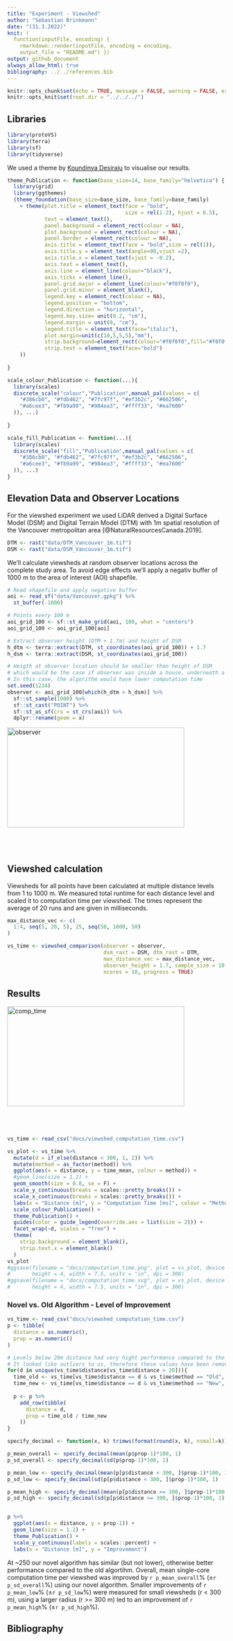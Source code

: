 ```yaml
---
title: "Experiment - Viewshed"
author: "Sebastian Brinkmann"
date: "(31.3.2022)"
knit: (
  function(inputFile, encoding) {
    rmarkdown::render(inputFile, encoding = encoding,
    output_file = "README.md") })
output: github_document
always_allow_html: true
bibliography: ../../references.bib  
---
```


```r
knitr::opts_chunk$set(echo = TRUE, message = FALSE, warning = FALSE, error = FALSE)
knitr::opts_knit$set(root.dir = "../../../")
```

## Libraries

```r
library(protoVS)
library(terra)
library(sf)
library(tidyverse)
```

We used a theme by [Koundinya Desiraju](https://rpubs.com/Koundy/71792) to visualise our results.

```r
theme_Publication <- function(base_size=14, base_family="helvetica") {
  library(grid)
  library(ggthemes)
  (theme_foundation(base_size=base_size, base_family=base_family)
    + theme(plot.title = element_text(face = "bold",
                                      size = rel(1.2), hjust = 0.5),
            text = element_text(),
            panel.background = element_rect(colour = NA),
            plot.background = element_rect(colour = NA),
            panel.border = element_rect(colour = NA),
            axis.title = element_text(face = "bold",size = rel(1)),
            axis.title.y = element_text(angle=90,vjust =2),
            axis.title.x = element_text(vjust = -0.2),
            axis.text = element_text(), 
            axis.line = element_line(colour="black"),
            axis.ticks = element_line(),
            panel.grid.major = element_line(colour="#f0f0f0"),
            panel.grid.minor = element_blank(),
            legend.key = element_rect(colour = NA),
            legend.position = "bottom",
            legend.direction = "horizontal",
            legend.key.size= unit(0.2, "cm"),
            legend.margin = unit(0, "cm"),
            legend.title = element_text(face="italic"),
            plot.margin=unit(c(10,5,5,5),"mm"),
            strip.background=element_rect(colour="#f0f0f0",fill="#f0f0f0"),
            strip.text = element_text(face="bold")
    ))
  
}

scale_colour_Publication <- function(...){
  library(scales)
  discrete_scale("colour","Publication",manual_pal(values = c(
    "#386cb0", "#fdb462", "#7fc97f", "#ef3b2c", "#662506",
    "#a6cee3", "#fb9a99", "#984ea3", "#ffff33", "#ea7600"
  )), ...)
  
}

scale_fill_Publication <- function(...){
  library(scales)
  discrete_scale("fill","Publication",manual_pal(values = c(
    "#386cb0", "#fdb462", "#7fc97f", "#ef3b2c", "#662506",
    "#a6cee3", "#fb9a99", "#984ea3", "#ffff33", "#ea7600"
  )), ...)
}
```

## Elevation Data and Observer Locations

For the viewshed experiment we used LiDAR derived a Digital Surface Model (DSM) and Digital Terrain Model (DTM) with 1m spatial resolution of the Vancouver metropolitan area [@NaturalResourcesCanada.2019].

```r
DTM <- rast("data/DTM_Vancouver_1m.tif")
DSM <- rast("data/DSM_Vancouver_1m.tif")
```

We'll calculate viewsheds at random observer locations across the complete study area. To avoid edge effects we'll apply a negativ buffer of 1000 m to the area of interest (AOI) shapefile.

```r
# Read shapefile and apply negative buffer
aoi <- read_sf("data/Vancouver.gpkg") %>% 
  st_buffer(-1000)

# Points every 100 m
aoi_grid_100 <- sf::st_make_grid(aoi, 100, what = "centers")
aoi_grid_100 <- aoi_grid_100[aoi]

# Extract observer height (DTM + 1.7m) and height of DSM
h_dtm <- terra::extract(DTM, st_coordinates(aoi_grid_100)) + 1.7
h_dsm <- terra::extract(DSM, st_coordinates(aoi_grid_100))

# Heigth at observer location should be smaller than height of DSM
# which would be the case if observer was inside a house, underneath a tree etc.
# In this case, the algorithm would have lower computation time
set.seed(1234)
observer <- aoi_grid_100[which(h_dtm > h_dsm)] %>% 
  sf::st_sample(1000) %>% 
  sf::st_cast("POINT") %>% 
  sf::st_as_sf(crs = st_crs(aoi)) %>% 
  dplyr::rename(geom = x)
```
<div style="position: relative; padding-bottom: 56.25%; height: 0; overflow: hidden;">
  <a href="https://h2961284.stratoserver.net/AGILE/viewshed_observer_locations.html">
     <img alt="observer" src="../../../docs/observer_locations.PNG"
     style="position: absolute; top: 0; left: 0; width: 90%; height: 90%;">
  </a>
</div>

## Viewshed calculation
Viewsheds for all points have been calculated at multiple distance levels from 1 to 1000 m. We measured total runtime for each distance level and scaled it to computation time per viewshed. The times represent the average of 20 runs and are given in milliseconds.

```r
max_distance_vec <- c(
  1:4, seq(5, 20, 5), 25, seq(50, 1000, 50)
)

vs_time <- viewshed_comparison(observer = observer,
                               dsm_rast = DSM, dtm_rast = DTM,
                               max_distance_vec = max_distance_vec,
                               observer_height = 1.7, sample_size = 10,
                               ncores = 10, progress = TRUE)

```

## Results
<div style="position: relative; padding-bottom: 56.25%; height: 0; overflow: hidden;">
  <a href="https://h2961284.stratoserver.net/AGILE/viewshed_computation_time_small.html">
     <img alt="comp_time" src="../../../docs/computation_time.svg"
     style="position: absolute; top: 0; left: 0; width: 90%; height: 90%;">
  </a>
</div>

```r
vs_time <- read_csv("docs/viewshed_computation_time.csv")

vs_plot <- vs_time %>%
  mutate(d = if_else(distance < 300, 1, 2)) %>% 
  mutate(method = as_factor(method)) %>% 
  ggplot(aes(x = distance, y = time_mean, colour = method)) + 
  #geom_line(size = 1.2) +
  geom_smooth(size = 0.8, se = F) +
  scale_y_continuous(breaks = scales::pretty_breaks()) +
  scale_x_continuous(breaks = scales::pretty_breaks()) +
  labs(x = "Distance [m]", y = "Computation Time [ms]", colour = "Method") +
  scale_colour_Publication() +
  theme_Publication() +
  guides(color = guide_legend(override.aes = list(size = 2))) +
  facet_wrap(~d, scales = "free") + 
  theme(
    strip.background = element_blank(),
    strip.text.x = element_blank()
  )
vs_plot
#ggsave(filename = "docs/computation_time.png", plot = vs_plot, device = "png",
#       height = 4, width = 7.5, units = "in", dpi = 300)
#ggsave(filename = "docs/computation_time.svg", plot = vs_plot, device = "svg",
#       height = 4, width = 7.5, units = "in", dpi = 300)
```

### Novel vs. Old Algorithm - Level of Improvement

```r
vs_time <- read_csv("docs/viewshed_computation_time.csv")
p <- tibble(
  distance = as.numeric(),
  prop = as.numeric()
)

# Levels below 20m distance had very hight performance compared to the old algorithm.
# It looked like outliers to us, therefore these values have been removed.
for(d in unique(vs_time$distance[vs_time$distance > 20])){
  time_old <- vs_time[vs_time$distance == d & vs_time$method == "Old", ]$time_mean
  time_new <- vs_time[vs_time$distance == d & vs_time$method == "New", ]$time_mean
  
  p <- p %>% 
    add_row(tibble(
      distance = d,
      prop = time_old / time_new
    ))
}

specify_decimal <- function(x, k) trimws(format(round(x, k), nsmall=k))

p_mean_overall <- specify_decimal(mean(p$prop-1)*100, 1)
p_sd_overall <- specify_decimal(sd(p$prop-1)*100, 1)

p_mean_low <- specify_decimal(mean(p[p$distance < 300, ]$prop-1)*100, 1)
p_sd_low <- specify_decimal(sd(p[p$distance < 300, ]$prop-1)*100, 1)

p_mean_high <- specify_decimal(mean(p[p$distance >= 300, ]$prop-1)*100, 1)
p_sd_high <- specify_decimal(sd(p[p$distance >= 300, ]$prop-1)*100, 1)


p %>% 
  ggplot(aes(x = distance, y = prop-1)) + 
  geom_line(size = 1.2) +
  theme_Publication() +
  scale_y_continuous(labels = scales::percent) +
  labs(x = "Distance [m]", y = "Improvement")
```

At \~250 our novel algorithm has similar (but not lower), otherwise better performance compared to the old algortihm. Overall, mean single-core computation time per viewshed was improved by `r p_mean_overall`% (±`r p_sd_overall`%) using our novel algorithm. Smaller improvements of `r p_mean_low`% (±`r p_sd_low`%) were measured for small viewsheds (r \< 300 m), using a larger radius (r \>= 300 m) led to an improvement of `r p_mean_high`% (±`r p_sd_high`%).

## Bibliography
